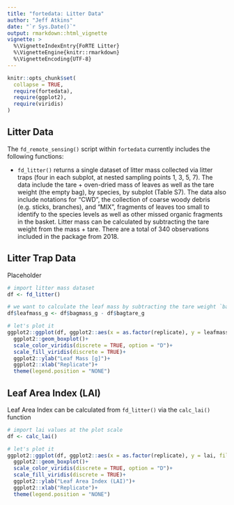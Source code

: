 ```yaml
---
title: "fortedata: Litter Data"
author: "Jeff Atkins"
date: "`r Sys.Date()`"
output: rmarkdown::html_vignette
vignette: >
  %\VignetteIndexEntry{FoRTE Litter}
  %\VignetteEngine{knitr::rmarkdown}
  %\VignetteEncoding{UTF-8}
---
```


```r
knitr::opts_chunk$set(
  collapse = TRUE,
  require(fortedata),
  require(ggplot2),
  require(viridis)
)
```

## Litter Data
The `fd_remote_sensing()` script within `fortedata` currently includes the following functions:

* `fd_litter()` returns a single dataset of litter mass collected via litter traps (four in each subplot, at nested sampling points 1, 3, 5, 7). The data include the tare + oven-dried mass of leaves as well as the tare weight (the empty bag), by species, by subplot (Table S7). The data also include notations for “CWD”, the collection of coarse woody debris (e.g. sticks, branches), and “MIX”, fragments of leaves too small to identify to the species levels as well as other missed organic fragments in the basket. Litter mass can be calculated by subtracting the tare weight from the mass + tare. There are a total of 340 observations included in the package from 2018.  


## Litter Trap Data
  
  Placeholder

```r
# import litter mass dataset
df <- fd_litter()

# we want to calculate the leaf mass by subtracting the tare weight `bagtare_g` from `bagmass_g`
df$leafmass_g <- df$bagmass_g - df$bagtare_g

# let's plot it
ggplot2::ggplot(df, ggplot2::aes(x = as.factor(replicate), y = leafmass_g, fill = as.factor(replicate) ))+
  ggplot2::geom_boxplot()+
  scale_color_viridis(discrete = TRUE, option = "D")+
  scale_fill_viridis(discrete = TRUE)+
  ggplot2::ylab("Leaf Mass [g]")+
  ggplot2::xlab("Replicate")+
  theme(legend.position = "NONE")
```

## Leaf Area Index (LAI)

Leaf Area Index can be calculated from `fd_litter()` via the `calc_lai()` function

```r
# import lai values at the plot scale
df <- calc_lai()

# let's plot it
ggplot2::ggplot(df, ggplot2::aes(x = as.factor(replicate), y = lai, fill = as.factor(replicate) ))+
  ggplot2::geom_boxplot()+
  scale_color_viridis(discrete = TRUE, option = "D")+
  scale_fill_viridis(discrete = TRUE)+
  ggplot2::ylab("Leaf Area Index (LAI)")+
  ggplot2::xlab("Replicate")+
  theme(legend.position = "NONE")
```
